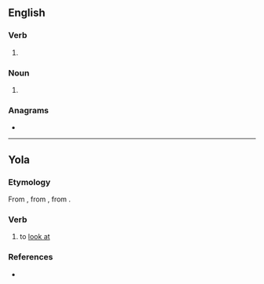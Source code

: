 {{also|Lõoke}}
==English==

===Verb===
{{en-verb}}

# {{obsolete spelling of|en|look}}

===Noun===
{{en-noun}}

# {{obsolete spelling of|en|look}}

===Anagrams===
* {{anagrams|en|a=ekloo|okole}}

----

==Yola==

===Etymology===
From {{inh|yol|enm|loken}}, from {{inh|yol|ang|lōcian}}, from {{inh|yol|gmw-pro|*lōkōn}}. 

===Verb===
{{head|yol|verb}}

# to [[look at]]

===References===
* {{R:Poole 1867|page=54}}